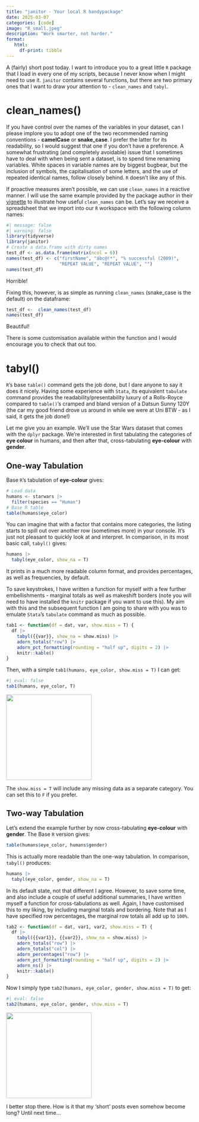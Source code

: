 ```yaml
---
title: "janitor - Your local R handypackage"
date: 2025-03-07
categories: [code]
image: "R_small.jpeg"
description: "Work smarter, not harder."
format: 
   html:
     df-print: tibble
---
```


A (fairly) short post today. I want to introduce you to a great little `R` package that I load in every one of my scripts, because I never know when I might need to use it. `janitor` contains several functions, but there are two primary ones that I want to draw your attention to - `clean_names` and `tabyl`.

# clean_names()

If you have control over the names of the variables in your dataset, can I please implore you to adopt one of the two recommended naming conventions - **camelCase** or **snake_case**. I prefer the latter for its readability, so I would suggest that one if you don't have a preference. A somewhat frustrating (and completely avoidable) issue that I sometimes have to deal with when being sent a dataset, is to spend time renaming variables. White spaces in variable names are by biggest bugbear, but the inclusion of symbols, the capitalisation of some letters, and the use of repeated identical names, follow closely behind. `R` doesn't like any of this.

If proactive measures aren't possible, we can use `clean_names` in a reactive manner. I will use the same example provided by the package author in their [vignette](https://cran.r-project.org/web/packages/janitor/vignettes/janitor.html#clean-dataframe-names-with-clean_names) to illustrate how useful `clean_names` can be. Let's say we receive a spreadsheet that we import into our `R` workspace with the following column names:

```r
#| message: false
#| warning: false
library(tidyverse)
library(janitor)
# Create a data.frame with dirty names
test_df <- as.data.frame(matrix(ncol = 6))
names(test_df) <- c("firstName", "ábc@!*", "% successful (2009)",
                    "REPEAT VALUE", "REPEAT VALUE", "")
names(test_df)
```

Horrible!

Fixing this, however, is as simple as running `clean_names` (snake_case is the default) on the dataframe:

```r
test_df <-  clean_names(test_df)
names(test_df)
```

Beautiful!

There is some customisation available within the function and I would encourage you to check that out too.

# tabyl()

`R`'s base `table()` command gets the job done, but I dare anyone to say it does it nicely. Having some experience with `Stata`, its equivalent `tabulate` command provides the readability/presentability luxury of a Rolls-Royce compared to `table()`'s cramped and bland version of a Datsun Sunny 120Y (the car my good friend drove us around in while we were at Uni BTW - as I said, it gets the job done!)

Let me give you an example. We'll use the Star Wars dataset that comes with the `dplyr` package. We're interested in first tabulating the categories of **eye colour** in humans, and then after that, cross-tabulating **eye-colour** with **gender**.

## One-way Tabulation

Base `R`'s tabulation of **eye-colour** gives:

```r
# Load data
humans <- starwars |> 
  filter(species == "Human")
# Base R table
table(humans$eye_color)
```

You can imagine that with a factor that contains more categories, the listing starts to spill out over another row (sometimes more) in your console. It's just not pleasant to quickly look at and interpret. In comparison, in its most basic call, `tabyl()` gives:

```r
humans |> 
  tabyl(eye_color, show_na = T)
```

It prints in a much more readable column format, and provides percentages, as well as frequencies, by default.

To save keystrokes, I have written a function for myself with a few further embellishments - marginal totals as well as makeshift borders (note you will need to have installed the `knitr` package if you want to use this). My aim with this and the subsequent function I am going to share with you was to emulate `Stata`'s `tabulate` command as much as possible.

```r
tab1 <- function(df = dat, var, show.miss = T) {
  df |> 
    tabyl({{var}}, show_na = show.miss) |> 
    adorn_totals("row") |> 
    adorn_pct_formatting(rounding = "half up", digits = 2) |> 
    knitr::kable()
}
```

Then, with a simple `tab1(humans, eye_color, show.miss = T)` I can get:

```r
#| eval: false
tab1(humans, eye_color, T)
```

![](images/tab1.png){fig-align="left" height="230"}

The `show.miss = T` will include any missing data as a separate category. You can set this to `F` if you prefer.

## Two-way Tabulation

Let's extend the example further by now cross-tabulating **eye-colour** with **gender**. The Base `R` version gives:

```r
table(humans$eye_color, humans$gender)
```

This is actually more readable than the one-way tabulation. In comparison, `tabyl()` produces:

```r
humans |>
  tabyl(eye_color, gender, show_na = T)
```

In its default state, not that different I agree. However, to save some time, and also include a couple of useful additional summaries, I have written myself a function for cross-tabulations as well. Again, I have customised this to my liking, by including marginal totals and bordering. Note that as I have specified row percentages, the marginal row totals all add up to `100%`.

```r
tab2 <- function(df = dat, var1, var2, show.miss = T) {
  df |>
    tabyl({{var1}}, {{var2}}, show_na = show.miss) |>
    adorn_totals("row") |>
    adorn_totals("col") |>
    adorn_percentages("row") |>
    adorn_pct_formatting(rounding = "half up", digits = 2) |>
    adorn_ns() |>
    knitr::kable()
}
```

Now I simply type `tab2(humans, eye_color, gender, show.miss = T)` to get:

```r
#| eval: false
tab2(humans, eye_color, gender, show.miss = T)
```

![](images/tab2.png){fig-align="left" height="230"}

I better stop there. How is it that my 'short' posts even somehow become long? Until next time...
